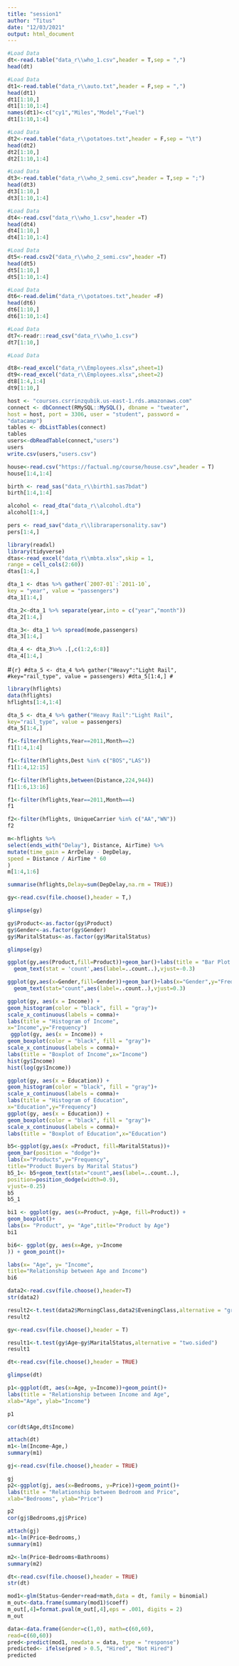---
title: "session1"
author: "Titus"
date: "12/03/2021"
output: html_document
---

```{r}
#Load Data
dt<-read.table("data_r\\who_1.csv",header = T,sep = ",")
head(dt)
```

```{r}
#Load Data
dt1<-read.table("data_r\\auto.txt",header = F,sep = ",")
head(dt1)
dt1[1:10,]
dt1[1:10,1:4]
names(dt1)<-c("cy1","Miles","Model","Fuel")
dt1[1:10,1:4]
```

```{r}
#Load Data
dt2<-read.table("data_r\\potatoes.txt",header = F,sep = "\t")
head(dt2)
dt2[1:10,]
dt2[1:10,1:4]
```

```{r}
#Load Data
dt3<-read.table("data_r\\who_2_semi.csv",header = T,sep = ";")
head(dt3)
dt3[1:10,]
dt3[1:10,1:4]
```

```{r}
#Load Data
dt4<-read.csv("data_r\\who_1.csv",header =T)
head(dt4)
dt4[1:10,]
dt4[1:10,1:4]
```

```{r}
#Load Data
dt5<-read.csv2("data_r\\who_2_semi.csv",header =T)
head(dt5)
dt5[1:10,]
dt5[1:10,1:4]
```

```{r}
#Load Data
dt6<-read.delim("data_r\\potatoes.txt",header =F)
head(dt6)
dt6[1:10,]
dt6[1:10,1:4]
```

```{r}
#Load Data
dt7<-readr::read_csv("data_r\\who_1.csv")
dt7[1:10,]
```

```{r}
#Load Data

dt8<-read_excel("data_r\\Employees.xlsx",sheet=1)
dt9<-read_excel("data_r\\Employees.xlsx",sheet=2)
dt8[1:4,1:4]
dt9[1:10,]
```

```{r}
host <- "courses.csrrinzqubik.us-east-1.rds.amazonaws.com"
connect <- dbConnect(RMySQL::MySQL(), dbname = "tweater",
host = host, port = 3306, user = "student", password =
"datacamp")
tables <- dbListTables(connect)
tables
users<-dbReadTable(connect,"users")
users
write.csv(users,"users.csv")
```

```{r}
house<-read.csv("https://factual.ng/course/house.csv",header = T)
house[1:4,1:4]

```

```{r}
birth <- read_sas("data_r\\birth1.sas7bdat")
birth[1:4,1:4]
```

```{r}
alcohol <- read_dta("data_r\\alcohol.dta")
alcohol[1:4,]

```

```{r}
pers <- read_sav("data_r\\librarapersonality.sav")
pers[1:4,]

```

```{r}
library(readxl)
library(tidyverse)
dtas<-read_excel("data_r\\mbta.xlsx",skip = 1,
range = cell_cols(2:60))
dtas[1:4,]
```

```{r}
dta_1 <- dtas %>% gather(`2007-01`:`2011-10`,
key = "year", value = "passengers")
dta_1[1:4,]
```

```{r}
dta_2<-dta_1 %>% separate(year,into = c("year","month"))
dta_2[1:4,]
```

```{r}
dta_3<- dta_1 %>% spread(mode,passengers)
dta_3[1:4,]
```

```{r}
dta_4 <- dta_3%>% .[,c(1:2,6:8)]
dta_4[1:4,]
```

#```{r}
#dta_5 <- dta_4 %>% gather("Heavy":"Light Rail",
#key="rail_type", value = passengers)
#dta_5[1:4,]
#```

```{r}
library(hflights)
data(hflights)
hflights[1:4,1:4]
```

```{r}
dta_5 <- dta_4 %>% gather("Heavy Rail":"Light Rail",
key="rail_type", value = passengers)
dta_5[1:4,]
```

```{r}
f1<-filter(hflights,Year==2011,Month==2)
f1[1:4,1:4]
```

```{r}
f1<-filter(hflights,Dest %in% c("BOS","LAS"))
f1[1:4,12:15]
```

```{r}
f1<-filter(hflights,between(Distance,224,944))
f1[1:6,13:16]
```

```{r}

f1<-filter(hflights,Year==2011,Month==4)
f1
```

```{r}
f2<-filter(hflights, UniqueCarrier %in% c("AA","WN"))
f2
```

```{r}
m<-hflights %>%
select(ends_with("Delay"), Distance, AirTime) %>%
mutate(time_gain = ArrDelay - DepDelay,
speed = Distance / AirTime * 60
)
m[1:4,1:6]
```

```{r}
summarise(hflights,Delay=sum(DepDelay,na.rm = TRUE))
```

```{r}
gy<-read.csv(file.choose(),header = T,)
```

```{r}
glimpse(gy)
```

```{r}
gy$Product<-as.factor(gy$Product)
gy$Gender<-as.factor(gy$Gender)
gy$MaritalStatus<-as.factor(gy$MaritalStatus)
```

```{r}
glimpse(gy)
```

```{r}
ggplot(gy,aes(Product,fill=Product))+geom_bar()+labs(title = "Bar Plot Of Product",x="product",y="numbers")+
  geom_text(stat = 'count',aes(label=..count..),vjust=-0.3)
```

```{r}
ggplot(gy,aes(x=Gender,fill=Gender))+geom_bar()+labs(x="Gender",y="Frequency",title = "Distribution of Gender")+
  geom_text(stat="count",aes(label=..count..),vjust=0.3)
```

```{r}

ggplot(gy, aes(x = Income)) +
geom_histogram(color = "black", fill = "gray")+
scale_x_continuous(labels = comma)+
labs(title = "Histogram of Income",
x="Income",y="Frequency")
 ggplot(gy, aes(x = Income)) +
geom_boxplot(color = "black", fill = "gray")+
scale_x_continuous(labels = comma)+
labs(title = "Boxplot of Income",x="Income")
hist(gy$Income)
hist(log(gy$Income))
```

```{r}
ggplot(gy, aes(x = Education)) +
geom_histogram(color = "black", fill = "gray")+
scale_x_continuous(labels = comma)+
labs(title = "Histogram of Education",
x="Education",y="Frequency")
ggplot(gy, aes(x = Education)) +
geom_boxplot(color = "black", fill = "gray")+
scale_x_continuous(labels = comma)+
labs(title = "Boxplot of Education",x="Education")
```

```{r}
b5<-ggplot(gy,aes(x =Product, fill=MaritalStatus))+
geom_bar(position = "dodge")+
labs(x="Products",y="Frequency",
title="Product Buyers by Marital Status")
b5_1<- b5+geom_text(stat="count",aes(label=..count..),
position=position_dodge(width=0.9),
vjust=-0.25)
b5
b5_1
```

```{r}
bi1 <- ggplot(gy, aes(x=Product, y=Age, fill=Product)) +
geom_boxplot()+
labs(x= "Product", y= "Age",title="Product by Age")
bi1
```

```{r}
bi6<- ggplot(gy, aes(x=Age, y=Income
)) + geom_point()+

labs(x= "Age", y= "Income",
title="Relationship between Age and Income")
bi6
```

```{r}
data2<-read.csv(file.choose(),header=T)
str(data2)
```

```{r}
result2<-t.test(data2$MorningClass,data2$EveningClass,alternative = "greater")
result2
```

```{r}
gy<-read.csv(file.choose(),header = T)
```

```{r}
result1<-t.test(gy$Age~gy$MaritalStatus,alternative = "two.sided")
result1
```

```{r}
dt<-read.csv(file.choose(),header = TRUE)
```

```{r}
glimpse(dt)
```

```{r}
p1<-ggplot(dt, aes(x=Age, y=Income))+geom_point()+
labs(title = "Relationship between Income and Age",
xlab="Age", ylab="Income")

p1
```

```{r}
cor(dt$Age,dt$Income)
```

```{r}
attach(dt)
m1<-lm(Income~Age,)
summary(m1)
```
```{r}
gj<-read.csv(file.choose(),header = TRUE)
```


```{r}
gj
p2<-ggplot(gj, aes(x=Bedrooms, y=Price))+geom_point()+
labs(title = "Relationship between Bedroom and Price",
xlab="Bedrooms", ylab="Price")

p2
cor(gj$Bedrooms,gj$Price)

attach(gj)
m1<-lm(Price~Bedrooms,)
summary(m1)

m2<-lm(Price~Bedrooms+Bathrooms)
summary(m2)

```

```{r}
dt<-read.csv(file.choose(),header = TRUE)
str(dt)
```
```{r}
mod1<-glm(Status~Gender+read+math,data = dt, family = binomial)
m_out<-data.frame(summary(mod1)$coeff)
m_out[,4]=format.pval(m_out[,4],eps = .001, digits = 2)
m_out
```

```{r}
data<-data.frame(Gender=c(1,0), math=c(60,60),
read=c(60,60))
pred<-predict(mod1, newdata = data, type = "response")
predicted<- ifelse(pred > 0.5, "Hired", "Not Hired")
predicted
```
